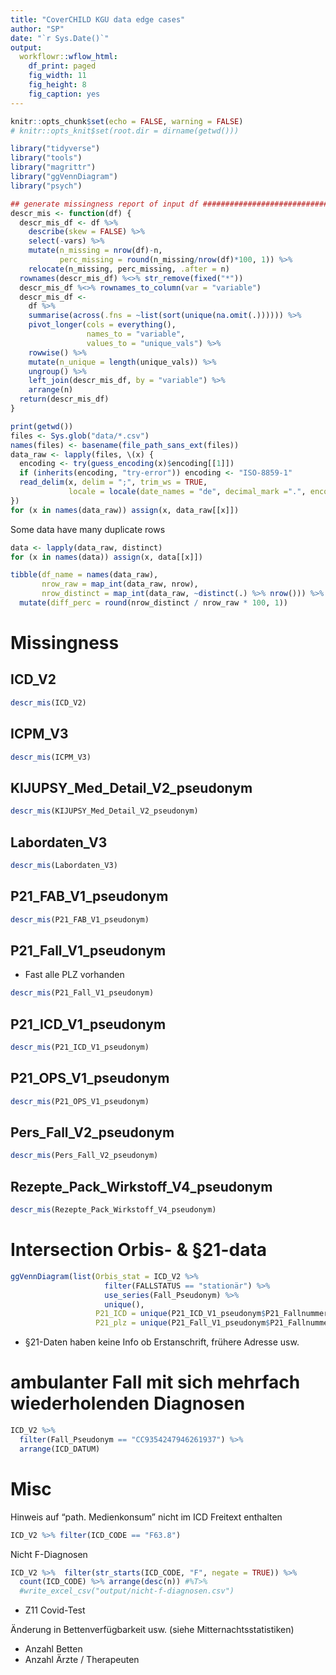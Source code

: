 ```yaml
---
title: "CoverCHILD KGU data edge cases"
author: "SP"
date: "`r Sys.Date()`"
output: 
  workflowr::wflow_html: 
    df_print: paged
    fig_width: 11
    fig_height: 8
    fig_caption: yes
---
```


```r
knitr::opts_chunk$set(echo = FALSE, warning = FALSE)
# knitr::opts_knit$set(root.dir = dirname(getwd()))

library("tidyverse")
library("tools")
library("magrittr")
library("ggVennDiagram")
library("psych")

## generate missingness report of input df #####################################
descr_mis <- function(df) {
  descr_mis_df <- df %>% 
    describe(skew = FALSE) %>% 
    select(-vars) %>% 
    mutate(n_missing = nrow(df)-n, 
           perc_missing = round(n_missing/nrow(df)*100, 1)) %>% 
    relocate(n_missing, perc_missing, .after = n)
  rownames(descr_mis_df) %<>% str_remove(fixed("*"))
  descr_mis_df %<>% rownames_to_column(var = "variable")
  descr_mis_df <- 
    df %>% 
    summarise(across(.fns = ~list(sort(unique(na.omit(.)))))) %>% 
    pivot_longer(cols = everything(), 
                 names_to = "variable", 
                 values_to = "unique_vals") %>% 
    rowwise() %>% 
    mutate(n_unique = length(unique_vals)) %>% 
    ungroup() %>% 
    left_join(descr_mis_df, by = "variable") %>% 
    arrange(n)
  return(descr_mis_df)
}
```

```r
print(getwd())
files <- Sys.glob("data/*.csv")
names(files) <- basename(file_path_sans_ext(files))
data_raw <- lapply(files, \(x) {
  encoding <- try(guess_encoding(x)$encoding[[1]])
  if (inherits(encoding, "try-error")) encoding <- "ISO-8859-1"
  read_delim(x, delim = ";", trim_ws = TRUE,
             locale = locale(date_names = "de", decimal_mark =".", encoding = encoding))
})
for (x in names(data_raw)) assign(x, data_raw[[x]])
```


Some data have many duplicate rows
```r
data <- lapply(data_raw, distinct)
for (x in names(data)) assign(x, data[[x]])

tibble(df_name = names(data_raw), 
       nrow_raw = map_int(data_raw, nrow), 
       nrow_distinct = map_int(data_raw, ~distinct(.) %>% nrow())) %>% 
  mutate(diff_perc = round(nrow_distinct / nrow_raw * 100, 1))
```

# Missingness {.tabset}
## ICD_V2
```r
descr_mis(ICD_V2)
```

## ICPM_V3
```r
descr_mis(ICPM_V3)
```

## KIJUPSY_Med_Detail_V2_pseudonym
```r
descr_mis(KIJUPSY_Med_Detail_V2_pseudonym)
```

## Labordaten_V3
```r
descr_mis(Labordaten_V3)
```

## P21_FAB_V1_pseudonym
```r
descr_mis(P21_FAB_V1_pseudonym)
```

## P21_Fall_V1_pseudonym
- Fast alle PLZ vorhanden
```r
descr_mis(P21_Fall_V1_pseudonym)
```

## P21_ICD_V1_pseudonym
```r
descr_mis(P21_ICD_V1_pseudonym)
```

## P21_OPS_V1_pseudonym
```r
descr_mis(P21_OPS_V1_pseudonym)
```

## Pers_Fall_V2_pseudonym
```r
descr_mis(Pers_Fall_V2_pseudonym)
```

## Rezepte_Pack_Wirkstoff_V4_pseudonym
```r
descr_mis(Rezepte_Pack_Wirkstoff_V4_pseudonym)
```


# Intersection Orbis- & §21-data
```r
ggVennDiagram(list(Orbis_stat = ICD_V2 %>% 
                     filter(FALLSTATUS == "stationär") %>% 
                     use_series(Fall_Pseudonym) %>% 
                     unique(),
                   P21_ICD = unique(P21_ICD_V1_pseudonym$P21_Fallnummer_Pseudonym),
                   P21_plz = unique(P21_Fall_V1_pseudonym$P21_Fallnummer_Pseudonym)))
```
- §21-Daten haben keine Info ob Erstanschrift, frühere Adresse usw.

# ambulanter Fall mit sich mehrfach wiederholenden Diagnosen
```r
ICD_V2 %>% 
  filter(Fall_Pseudonym == "CC9354247946261937") %>% 
  arrange(ICD_DATUM)
```

# Misc
Hinweis auf "path. Medienkonsum" nicht im ICD Freitext enthalten
```r
ICD_V2 %>% filter(ICD_CODE == "F63.8")
```
Nicht F-Diagnosen
```r
ICD_V2 %>%  filter(str_starts(ICD_CODE, "F", negate = TRUE)) %>% 
  count(ICD_CODE) %>% arrange(desc(n)) #%T>%
  #write_excel_csv("output/nicht-f-diagnosen.csv")
```
- Z11 Covid-Test


Änderung in Bettenverfügbarkeit usw. (siehe Mitternachtsstatistiken)

- Anzahl Betten
- Anzahl Ärzte / Therapeuten
